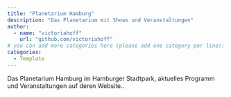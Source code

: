 ```yaml
---
title: "Planetarium Hamburg"
description: "Das Planetarium mit Shows und Veranstaltungen"
author:
  - name: "victoriahoff"
    url: "github.com/victoriahoff"
# you can add more categories here (please add one category per line):
categories:
  - Template
---
```


Das Planetarium Hamburg im Hamburger Stadtpark, aktuelles Programm und Veranstaltungen auf deren Website..

